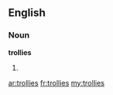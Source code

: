 ==English==

===Noun===
'''trollies'''

# {{plural of|[[trolley]]}}

[[ar:trollies]]
[[fr:trollies]]
[[my:trollies]]